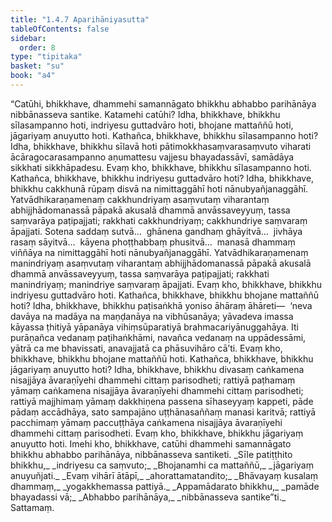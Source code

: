 ```yaml
---
title: "1.4.7 Aparihāniyasutta"
tableOfContents: false
sidebar:
  order: 8
type: "tipitaka"
basket: "su"
book: "a4"
---
```



<DynamicBreadcrumb />

<Division number="37" book="a4">

<Paragraph number="254" book="a4">
“Catūhi, bhikkhave, dhammehi samannāgato bhikkhu abhabbo parihānāya nibbānasseva santike. Katamehi catūhi? Idha, bhikkhave, bhikkhu sīlasampanno hoti, indriyesu guttadvāro hoti, bhojane mattaññū hoti, jāgariyaṃ anuyutto hoti.
</Paragraph>

<Paragraph number="255" book="a4">
Kathañca, bhikkhave, bhikkhu sīlasampanno hoti? Idha, bhikkhave, bhikkhu sīlavā hoti pātimokkhasaṃvarasaṃvuto viharati ācāragocarasampanno aṇumattesu vajjesu bhayadassāvī, samādāya sikkhati sikkhāpadesu. Evaṃ kho, bhikkhave, bhikkhu sīlasampanno hoti.
</Paragraph>

<Paragraph number="256" book="a4">
Kathañca, bhikkhave, bhikkhu indriyesu guttadvāro hoti? Idha, bhikkhave, bhikkhu cakkhunā rūpaṃ disvā na nimittaggāhī hoti nānubyañjanaggāhī. Yatvādhikaraṇamenaṃ cakkhundriyaṃ asaṃvutaṃ viharantaṃ abhijjhādomanassā pāpakā akusalā dhammā anvāssaveyyuṃ, tassa saṃvarāya paṭipajjati; rakkhati cakkhundriyaṃ; cakkhundriye saṃvaraṃ āpajjati. Sotena saddaṃ sutvā…  ghānena gandhaṃ ghāyitvā…  jivhāya rasaṃ sāyitvā…  kāyena phoṭṭhabbaṃ phusitvā…  manasā dhammaṃ viññāya na nimittaggāhī hoti nānubyañjanaggāhī. Yatvādhikaraṇamenaṃ manindriyaṃ asaṃvutaṃ viharantaṃ abhijjhādomanassā pāpakā akusalā dhammā anvāssaveyyuṃ, tassa saṃvarāya paṭipajjati; rakkhati manindriyaṃ; manindriye saṃvaraṃ āpajjati. Evaṃ kho, bhikkhave, bhikkhu indriyesu guttadvāro hoti.
</Paragraph>

<Paragraph number="257" book="a4">
Kathañca, bhikkhave, bhikkhu bhojane mattaññū hoti? Idha, bhikkhave, bhikkhu paṭisaṅkhā yoniso āhāraṃ āhāreti—  ‘neva davāya na madāya na maṇḍanāya na vibhūsanāya; yāvadeva imassa kāyassa ṭhitiyā yāpanāya vihiṃsūparatiyā brahmacariyānuggahāya. Iti purāṇañca vedanaṃ paṭihaṅkhāmi, navañca vedanaṃ na uppādessāmi, yātrā ca me bhavissati, anavajjatā ca phāsuvihāro cā’ti. Evaṃ kho, bhikkhave, bhikkhu bhojane mattaññū hoti.
</Paragraph>

<Paragraph number="258" book="a4">
Kathañca, bhikkhave, bhikkhu jāgariyaṃ anuyutto hoti? Idha, bhikkhave, bhikkhu divasaṃ caṅkamena nisajjāya āvaraṇīyehi dhammehi cittaṃ parisodheti; rattiyā paṭhamaṃ yāmaṃ caṅkamena nisajjāya āvaraṇīyehi dhammehi cittaṃ parisodheti; rattiyā majjhimaṃ yāmaṃ dakkhiṇena passena sīhaseyyaṃ kappeti, pāde pādaṃ accādhāya, sato sampajāno uṭṭhānasaññaṃ manasi karitvā; rattiyā pacchimaṃ yāmaṃ paccuṭṭhāya caṅkamena nisajjāya āvaraṇīyehi dhammehi cittaṃ parisodheti. Evaṃ kho, bhikkhave, bhikkhu jāgariyaṃ anuyutto hoti. Imehi kho, bhikkhave, catūhi dhammehi samannāgato bhikkhu abhabbo parihānāya, nibbānasseva santiketi.
</Paragraph>

<Paragraph number="259" type="verses" book="a4">
_Sīle patiṭṭhito bhikkhu,_  
_indriyesu ca saṃvuto;_  
_Bhojanamhi ca mattaññū,_  
_jāgariyaṃ anuyuñjati._  

</Paragraph>

<Paragraph number="260" type="verses" book="a4">
_Evaṃ vihārī ātāpī,_  
_ahorattamatandito;_  
_Bhāvayaṃ kusalaṃ dhammaṃ,_  
_yogakkhemassa pattiyā._  

</Paragraph>

<Paragraph number="261" type="verses" book="a4">
_Appamādarato bhikkhu,_  
_pamāde bhayadassi vā;_  
_Abhabbo parihānāya,_  
_nibbānasseva santike”ti._  


</Paragraph>
</Division>

<Paragraph number="262" type="center" book="a4">
Sattamaṃ.
</Paragraph>